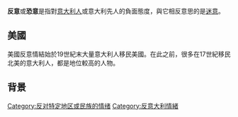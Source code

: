 {{TA
|1=zh-hans:反意;zh-hant:反意;zh-tw:反義
|2=zh-hans:恐意;zh-hant:恐意;zh-tw:恐義
|3=zh-hans:迷意;zh-hant:迷意;zh-tw:迷義
}}
'''反意'''或'''恐意'''是指對[[意大利人|意大利人]]或意大利先人的負面態度，與它相反意思的是[[迷意|迷意]]。

==美國==
美國反意情結始於19世紀末大量意大利人移民美國。在此之前，很多在17世紀移民北美的意大利人，都是地位較高的人物。
==背景==

{{stub}}
{{反对特定地区或民族的情绪}}
[[Category:反对特定地区或民族的情绪|Category:反对特定地区或民族的情绪]]
[[Category:反意大利情緒|Category:反意大利情緒]]